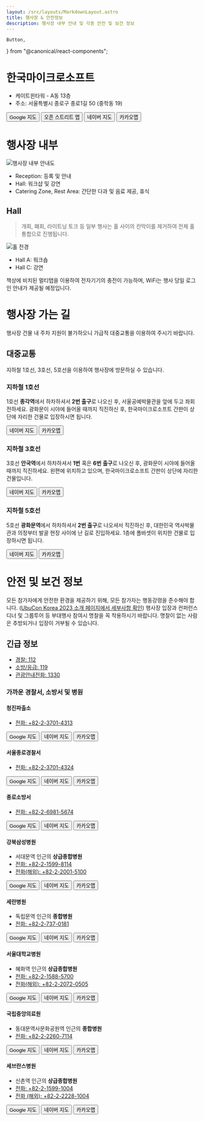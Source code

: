 ```yaml
---
layout: /src/layouts/MarkdownLayout.astro
title: 행사장 & 안전정보
description: 행사장 내부 안내 및 각종 안전 및 보건 정보
---
```

    Button,
} from "@canonical/react-components";

# 한국마이크로소프트

- 케이트윈타워 - A동 13층
- 주소: 서울특별시 종로구 종로1길 50 (중학동 19)

<Button hasIcon className="u-no-margin--right" element="a" href="https://goo.gl/maps/NdFLcUwYKZaZRhgF8">
    <i className="p-icon--external-link"></i>
    <span>Google 지도</span>
</Button>
<Button hasIcon className="u-no-margin--right" element="a" href="https://osm.org/go/55k1isqnP?node=10149108968">
    <i className="p-icon--external-link"></i>
    <span>오픈 스트리트 맵</span>
</Button>
<Button hasIcon className="u-no-margin--right" element="a" href="https://naver.me/5CzpevRF">
    <i className="p-icon--external-link"></i>
    <span>네이버 지도</span>
</Button>
<Button hasIcon className="u-no-margin--right" element="a" href="https://place.map.kakao.com/23496032">
    <i className="p-icon--external-link"></i>
    <span>카카오맵</span>
</Button>
<OpenStreetMap
    osmEmbedQuery="bbox=126.97721242904665%2C37.57368997826044%2C126.98056519031526%2C37.57561171073767&amp;layer=mapnik&amp;marker=37.57465085069809%2C126.97888880968094"/>

# 행사장 내부

![행사장 내부 안내도](/venue/inside_venue.png)

- Reception: 등록 및 안내
- Hall: 워크샵 및 강연
- Catering Zone, Rest Area: 간단한 다과 및 음료 제공, 휴식

## Hall

> 개회, 폐회, 라이트닝 토크 등 일부 행사는 홀 사이의 칸막이를 제거하여 전체 홀 통합으로 진행됩니다.

![홀 전경](/venue/hall.png)

- Hall A: 워크숍
- Hall C: 강연

책상에 비치된 멀티탭을 이용하여 전자기기의 충전이 가능하며, WiFi는 행사 당일 로그인 안내가 제공될 예정입니다.

# 행사장 가는 길

행사장 건물 내 주차 지원이 불가하오니 가급적 대중교통을 이용하여 주시기 바랍니다.

## 대중교통

지하철 1호선, 3호선, 5호선을 이용하여 행사장에 방문하실 수 있습니다.

### 지하철 1호선

1호선 **종각역**에서 하차하셔서 **2번 출구**로 나오신 후, 서울공예박물관을 앞에 두고 좌회전하세요. 광화문이 시야에 들어올 때까지 직진하신 후, 한국마이크로소프트 간판이 상단에 자리한 건물로 입장하시면 됩니다.

<Button className="u-no-margin--right" hasIcon element="a" href="https://naver.me/FS5MNxrN">
    <i className="p-icon--external-link"></i>
    <span>네이버 지도</span>
</Button>
<Button className="u-no-margin--right" hasIcon element="a" href="http://kko.to/S0VU3VN9lK">
    <i className="p-icon--external-link"></i>
    <span>카카오맵</span>
</Button>

### 지하철 3호선

3호선 **안국역**에서 하차하셔서 **1번** 혹은 **6번 출구**로 나오신 후, 광화문이 시야에 들어올 때까지 직진하세요. 왼편에 위치하고 있으며, 한국마이크로소프트 간판이 상단에 자리한 건물입니다.

<Button className="u-no-margin--right" hasIcon element="a" href="https://naver.me/52TDPhzv">
    <i className="p-icon--external-link"></i>
    <span>네이버 지도</span>
</Button>
<Button className="u-no-margin--right" hasIcon element="a" href="http://kko.to/Ytc0aE3skx">
    <i className="p-icon--external-link"></i>
    <span>카카오맵</span>
</Button>

### 지하철 5호선

5호선 **광화문역**에서 하차하셔서 **2번 출구**로 나오셔서 직진하신 후, 대한민국 역사박물관과 의정부터 발굴 현장 사이에 난 길로 진입하세요. 1층에 폴바셋이 위치한 건물로 입장하시면 됩니다.

<Button className="u-no-margin--right" hasIcon element="a" href="https://naver.me/xQ8Yrlme">
    <i className="p-icon--external-link"></i>
    <span>네이버 지도</span>
</Button>
<Button className="u-no-margin--right" hasIcon element="a" href="http://kko.to/szcUh799Qg">
    <i className="p-icon--external-link"></i>
    <span>카카오맵</span>
</Button>

# 안전 및 보건 정보

모든 참가자에게 안전한 환경을 제공하기 위해, 모든 참가자는 행동강령을 준수해야 합니다. ([UbuCon Korea 2023 소개 페이지에서 세부사항 확인](/ko/about)) 행사장 입장과 컨퍼런스 디너 및 그룹투어 등 부대행사 참여시 명찰을 꼭 착용하시기 바랍니다. 명찰이 없는 사람은 추방되거나 입장이 거부될 수 있습니다.

## 긴급 정보

- [경찰: 112](tel:112)
- [소방/응급: 119](tel:119)
- [관광안내전화: 1330](tel:1330)

### 가까운 경찰서, 소방서 및 병원

#### 청진파출소

- [전화: +82-2-3701-4313](tel:+82-2-3701-4313)

<Button className="u-no-margin--right" hasIcon element="a" href="https://goo.gl/maps/1zqifTDFTNKBMmch6">
    <i className="p-icon--external-link"></i>
    <span>Google 지도</span>
</Button>
<Button className="u-no-margin--right" hasIcon element="a" href="https://naver.me/GnGIWl7D">
    <i className="p-icon--external-link"></i>
    <span>네이버 지도</span>
</Button>
<Button className="u-no-margin--right" hasIcon element="a" href="https://place.map.kakao.com/14657566">
    <i className="p-icon--external-link"></i>
    <span>카카오맵</span>
</Button>

#### 서울종로경찰서

- [전화: +82-2-3701-4324](tel:+82-2-3701-4324)

<Button className="u-no-margin--right" hasIcon element="a" href="https://goo.gl/maps/H2PedhCiyQCXLgt77">
    <i className="p-icon--external-link"></i>
    <span>Google 지도</span>
</Button>
<Button className="u-no-margin--right" hasIcon element="a" href="https://naver.me/FpXwa33l">
    <i className="p-icon--external-link"></i>
    <span>네이버 지도</span>
</Button>
<Button className="u-no-margin--right" hasIcon element="a" href="https://place.map.kakao.com/7935719">
    <i className="p-icon--external-link"></i>
    <span>카카오맵</span>
</Button>

#### 종로소방서

- [전화: +82-2-6981-5674](tel:+82-2-6981-5674)

<Button className="u-no-margin--right" hasIcon element="a" href="https://goo.gl/maps/UNXp7mCCupJKwqrNA">
    <i className="p-icon--external-link"></i>
    <span>Google 지도</span>
</Button>
<Button className="u-no-margin--right" hasIcon element="a" href="https://naver.me/Fn2miFBn">
    <i className="p-icon--external-link"></i>
    <span>네이버 지도</span>
</Button>
<Button className="u-no-margin--right" hasIcon element="a" href="https://place.map.kakao.com/23256271">
    <i className="p-icon--external-link"></i>
    <span>카카오맵</span>
</Button>

#### 강북삼성병원

- 서대문역 인근의 **상급종합병원**
- [전화: +82-2-1599-8114](tel:+82-2-1599-8114)
- [전화(해외): +82-2-2001-5100](tel:+82-2-2001-5100)

<Button className="u-no-margin--right" hasIcon element="a" href="https://goo.gl/maps/r6ogT35Y462JQfMA8">
    <i className="p-icon--external-link"></i>
    <span>Google 지도</span>
</Button>
<Button className="u-no-margin--right" hasIcon element="a" href="https://naver.me/5DH37gjX">
    <i className="p-icon--external-link"></i>
    <span>네이버 지도</span>
</Button>
<Button className="u-no-margin--right" hasIcon element="a" href="https://place.map.kakao.com/8178752">
    <i className="p-icon--external-link"></i>
    <span>카카오맵</span>
</Button>

#### 세란병원

- 독립문역 인근의 **종합병원**
- [전화: +82-2-737-0181](tel:+82-2-737-0181)

<Button className="u-no-margin--right" hasIcon element="a" href="https://goo.gl/maps/sFQHYZskq44WhCp77">
    <i className="p-icon--external-link"></i>
    <span>Google 지도</span>
</Button>
<Button className="u-no-margin--right" hasIcon element="a" href="https://naver.me/GxORR2od">
    <i className="p-icon--external-link"></i>
    <span>네이버 지도</span>
</Button>
<Button className="u-no-margin--right" hasIcon element="a" href="https://place.map.kakao.com/7947236">
    <i className="p-icon--external-link"></i>
    <span>카카오맵</span>
</Button>

#### 서울대학교병원

- 혜화역 인근의 **상급종합병원**
- [전화: +82-2-1588-5700](tel:+82-2-1588-5700)
- [전화(해외): +82-2-2072-0505](tel:+82-2-2072-0505)

<Button className="u-no-margin--right" hasIcon element="a" href="https://goo.gl/maps/ihCriSJSAQposZR28">
    <i className="p-icon--external-link"></i>
    <span>Google 지도</span>
</Button>
<Button className="u-no-margin--right" hasIcon element="a" href="https://naver.me/xKQWNyWQ">
    <i className="p-icon--external-link"></i>
    <span>네이버 지도</span>
</Button>
<Button className="u-no-margin--right" hasIcon element="a" href="https://place.map.kakao.com/13565525">
    <i className="p-icon--external-link"></i>
    <span>카카오맵</span>
</Button>

#### 국립중앙의료원

- 동대문역사문화공원역 인근의 **종합병원**
- [전화: +82-2-2260-7114](tel:+82-2-2260-7114)

<Button className="u-no-margin--right" hasIcon element="a" href="https://goo.gl/maps/NfGSCxZWRYHyaks89">
    <i className="p-icon--external-link"></i>
    <span>Google 지도</span>
</Button>
<Button className="u-no-margin--right" hasIcon element="a" href="https://naver.me/FuVEJHgh">
    <i className="p-icon--external-link"></i>
    <span>네이버 지도</span>
</Button>
<Button className="u-no-margin--right" hasIcon element="a" href="https://place.map.kakao.com/11952764">
    <i className="p-icon--external-link"></i>
    <span>카카오맵</span>
</Button>

#### 세브란스병원

- 신촌역 인근의 **상급종합병원**
- [전화: +82-2-1599-1004](tel:+82-2-1599-1004)
- [전화 (해외): +82-2-2228-1004](tel:+82-2-2228-1004)

<Button className="u-no-margin--right" hasIcon element="a" href="https://goo.gl/maps/mpSsSmv7GjSMMDCP8">
    <i className="p-icon--external-link"></i>
    <span>Google 지도</span>
</Button>
<Button className="u-no-margin--right" hasIcon element="a" href="https://naver.me/GJrFT2S7">
    <i className="p-icon--external-link"></i>
    <span>네이버 지도</span>
</Button>
<Button className="u-no-margin--right" hasIcon element="a" href="https://place.map.kakao.com/26822101">
    <i className="p-icon--external-link"></i>
    <span>카카오맵</span>
</Button>